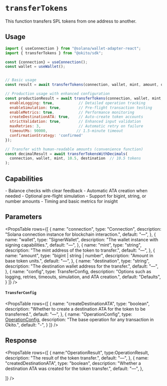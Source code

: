 

# `transferTokens`

This function transfers SPL tokens from one address to another.

## Usage

``` jsx filename="page.tsx"
import { useConnection } from "@solana/wallet-adapter-react";
import { transferTokens } from "@okito/sdk";

const {connection} = useConnection();
const wallet = useWallet();


// Basic usage
const result = await transferTokens(connection, wallet, mint, amount, destination);

// Production usage with enhanced configuration
const productionResult = await transferTokens(connection, wallet, mint, amount, destination, {
  enableLogging: true,           // Detailed operation tracking
  enableSimulation: true,        // Pre-flight transaction testing  
  enableMetrics: true,           // Performance monitoring
  createDestinationATA: true,    // Auto-create token accounts
  strictValidation: true,        // Enhanced input validation
  maxRetries: 3,                 // Automatic retry on failure
  timeoutMs: 90000,             // 1.5-minute timeout
  confirmationStrategy: 'confirmed'
});

// Transfer with human-readable amounts (convenience function)
const decimalResult = await transferTokensWithDecimals(
  connection, wallet, mint, 10.5, destination  // 10.5 tokens
);
```

## Capabilities

<Callout type="info">
- Balance checks with clear feedback
- Automatic ATA creation when needed
- Optional pre-flight simulation
- Support for bigint, string, or number amounts
- Timing and basic metrics for insight
</Callout>

## Parameters

<PropsTable
  rows={[
    {
      name: "connection",
      type: "Connection",
      description: "Solana connection instance for blockchain interaction.",
      default: "—",
    },
    {
      name: "wallet", 
      type: "SignerWallet",
      description: "The wallet instance with signing capabilities.",
      default: "—",
    },
    {
      name: "mint",
      type: "string",
      description: "The mint address of the token to transfer.",
      default: "—",
    },
    {
      name: "amount",
      type: "bigint | string | number",
      description: "Amount in base token units.",
      default: "—",
    },
    {
      name: "destination",
      type: "string",
      description: "The destination wallet address for the transfer.",
      default: "—",
    },
    {
      name: "config",
      type: <TypeLink href="#TransferConfig">TransferConfig</TypeLink>,
      description: "Options such as logging, retries, timeouts, simulation, and ATA creation.",
      default: "Defaults",
    }
  ]}
/>




#### `TransferConfig`


<PropsTable
  rows={[
    {
      name: "createDestinationATA",
      type: "boolean",
      description: "Whether to create a destination ATA for the token to be transferred.",
      default: "—",
    },
    {
      name: "OperationConfig",
      type: <a href="/OperationConfig">OperationConfig</a>,
      description: "The base operation for any transaction in Okito.",
      default: "-",
    }
  ]}
/>





## Response


<PropsTable
  rows={[
    {
      name:"OperationResult",
      type:<TypeLink href="/OperationResult">OperationResult</TypeLink>,
      description: "The result of the token transfer.",
      default: "—",
    },
    {
      name: "createdDestinationATA",
      type: "boolean",
      description: "Whether a destination ATA was created for the token transfer.",
      default: "—",
    },

    
  ]}
/>